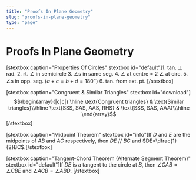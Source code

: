 ```yaml
---
title: "Proofs In Plane Geometry"
slug: "proofs-in-plane-geometry"
type: "page"
---
```


# Proofs In Plane Geometry
[stextbox caption="Properties Of Circles" stextbox id="default"]1. tan. $\perp$ rad.
2. rt. $\angle$ in semicircle
3. $\angle$s in same seg.
4. $\angle$ at centre = 2 $\angle$ at circ.
5. $\angle$s in opp. seg. ($a+c=b+d=180^\circ$)
6. tan. from ext. pt.
[/stextbox]

[stextbox caption="Congruent & Similar Triangles" stextbox id="download"]$$\begin{array}{|c|c|}
\hline
\text{Congruent triangles} & \text{Similar triangles}\\\hline
\text{SSS, SAS, AAS, RHS} & \text{SSS, SAS, AAA}\\\hline
\end{array}$$[/stextbox]

[stextbox caption="Midpoint Theorem" stextbox id="info"]If $D$ and $E$ are the midpoints of $AB$ and $AC$ respectively, then $DE$ // $BC$ and $DE=\dfrac{1}{2}BC$.[/stextbox]

[stextbox caption="Tangent-Chord Theorem (Alternate Segment Theorem)" stextbox id="default"]If $DE$ is a tangent to the circle at $B$, then $\angle CAB=\angle CBE$ and $\angle ACB=\angle ABD$.
[/stextbox]
